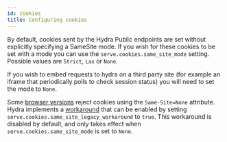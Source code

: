 ```yaml
---
id: cookies
title: Configuring cookies
---
```


By default, cookies sent by the Hydra Public endpoints are set without explicitly specifying a SameSite mode. If you wish for
these cookies to be set with a mode you can use the `serve.cookies.same_site_mode` setting. Possible values are `Strict`, `Lax` or
`None`.

If you wish to embed requests to hydra on a third party site (for example an iframe that periodically polls to check session
status) you will need to set the mode to `None`.

Some [browser versions](https://www.chromium.org/updates/same-site/incompatible-clients) reject cookies using the `Same-Site=None`
attribute. Hydra implements a [workaround](https://web.dev/samesite-cookie-recipes/#handling-incompatible-clients) that can be
enabled by setting `serve.cookies.same_site_legacy_workaround` to `true`. This workaround is disabled by default, and only takes
effect when `serve.cookies.same_site_mode` is set to `None`.
